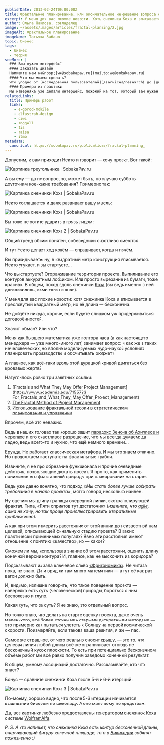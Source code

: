 ```yaml
---
publishDate: 2013-02-24T00:00:00Z
title: Фрактальное планирование, или окончательное не-решение вопроса о сроках и стоимости проектов
excerpt: У меня для вас плохие новости. Хоть снежинка Коха и вписывается в пресловутый квадратный метр, её длина — бесконечна.
author: Ольга Павлова, совладелец
image: ~/assets/images/articles/fractal-planning/2.jpg
imageAlt: Фрактальное планирование
imageName: Татьяна Забано
topic: Бизнес
tags:
  - бизнес
  - теория
seeMore: |
  ### Вам нужен интерфейс?
  #### Заказать дизайн
  Напишите нам на&nbsp;[we@sobakapav.ru](mailto:we@sobakapav.ru)
  #### Что мы можем сделать?
  Что угодно от [исследования пользователей](/services/research) до [дизайна интерфейса под ключ](/services/ux-design). 
  #### Примеры из практики
  Мы наверняка уже делали интерфейс, пожожий на тот, который вам нужен. [Проверьте](https://sobakapav.ru/portfolio).
relatedLinks:
  title: Примеры работ
  links:
    - e-gorod-mobile
    - alfastrah-design
    - qiwi
    - anggell
    - tis
    - raisa
    - itmo
metadata:
  canonical: https://sobakapav.ru/publications/fractal-planning_
---
```



Допустим, к вам приходит Некто и говорит — хочу проект. Вот такой:

![Картинка треугольника | SobakaPav.ru](~/assets/images/articles/fractal-planning/photo.jpg)

А вы ему — да не вопрос, но, может быть, по случаю субботы доуточним кое-какие требования? Примерно так:

![Картинка снежинки Коха | SobakaPav.ru](~/assets/images/articles/fractal-planning/1.jpg)

Некто соглашается и даже развивает вашу мысль:

![Картинка снежинки Коха | SobakaPav.ru](~/assets/images/articles/fractal-planning/3.jpg)

Вы тоже не хотите ударить в грязь лицом:

![Картинка снежинки Коха 2 | SobakaPav.ru](~/assets/images/articles/fractal-planning/4.jpg)

Общий тренд обоим понятен, собеседники счастливо смеются.

И тут Некто делает ход конём — спрашивает, когда и почём.

Вы прикидываете: ну, в квадратный метр конструкция вписывается.
Некто угукает, и вы стартуете…

Что вы стартуете? Огораживание территории проекта. Выпиливание его контуров аккуратным лобзиком. Или просто вырезание из бумаги, тоже красиво. В общем, поход вдоль снежинки [Коха](https://www.youtube.com/watch?v=azBNsPa1WC4) (вы ведь именно о ней договорились, сами того не зная).

У меня для вас плохие новости: хотя снежинка Коха и вписывается в пресловутый квадратный метр, но её длина — бесконечна.

Не дойдёте никуда, короче, если будете слишком уж придерживаться договорённостей.

Значит, обман? Или что?

Меня как бывшего математика уже полтора часа (а как настоящего менеджера — уже много-много лет) занимает вопрос: и как же в таких нечеловеческих, но вполне моделируемых чудо-наукой условиях планировать производство и обсчитывать бюджет?

А главное, как всё-таки вдоль этой дурацкой кривой двигаться без кровавых жертв?

Нагуглилось ровно три занятных ссылки:

1. [Fractals and What They May Offer Project Management](https://www.academia.edu/7155783 For_Fractals_and_What_They_May_Offer_Project_Management)
2. [The Fractal Method of Project Management](https://www.resourcesystemsconsulting.com/2009/07/26/fractal-project-management/)
3. [Использование фрактальной теории в стратегическом планировании и управлении](https://kinsmark.com/index.php/ru/articlesgm/435-fractal3)

Впрочем, всё это неважно.

Ведь в наших головах так хорошо зашит [парадокс Зенона об Ахиллесе и черепахе](http://golovolomka.hobby.ru/books/gardner/gotcha/ch6/05.html) и его счастливое разрешение, что мы всегда думаем: да ладно, ведь всего-то и нужно, что ещё немного времени…

Ерунда. Не работает классическая метафора. И мы это знаем отлично. Но продолжаем наступать на фрактальные грабли.

Извините, я не про обрезание функционала и прочие очевидные действия, позволяющие дожать проект. Я про то, как применить понимание его фрактальной природы при планировании на старте.

Ведь уже давно понятно, что подход «_Мы стали более лучше собирать требования в начале проекта_», мягко говоря, несколько наивен.

Ну оценим мы длину границы очередной линии, экстраполирующей фрактал. Типа, «Пяти спринтов тут достаточно» (_извините, что [agile](https://ru.wikipedia.org/wiki/%D0%93%D0%B8%D0%B1%D0%BA%D0%B0%D1%8F_%D0%BC%D0%B5%D1%82%D0%BE%D0%B4%D0%BE%D0%BB%D0%BE%D0%B3%D0%B8%D1%8F_%D1%80%D0%B0%D0%B7%D1%80%D0%B0%D0%B1%D0%BE%D1%82%D0%BA%D0%B8), сама не хочу, но так проще проиллюстрировать итеративные приближения_).

А как при этом измерить расстояние от этой линии до неизвестной нам целевой, описывающей финальную стадию проекта? В каких практически применимых попугаях? Явно эти расстояния имеют отношение к понятию «качество», но — какое?

Сможем ли мы, использовав знание об этом расстоянии, оценить длину конечной версии контура? И, главное, как не выскочить из коридора?

Подсказывают из зала ключевое слово [«Фрикономика»](http://lib.rus.ec/b/161005). Не читала пока, не знаю. Да и вряд ли там много математики — а тут её как раз вагон должно быть.

И, видимо, излишне говорить, что такое поведение проекта — наверняка есть суть (человеческой) природы, бороться с ним бесполезно и глупо.

Какая суть, что за суть? Я не знаю, это отдельный вопрос.

Но точно знаю, что делать на старте оценку проекта, даже очень маленького, всё более «точными» старыми дискретными методами — это примерно как пытаться улететь к Солнцу на первой космической скорости. Поизмеряйте, если такова ваша религия, я же — пас.

Самое же страшное, от чего реально сносит крышу, — это то, что целевая линия любой длины всё же ограничивает отнюдь не бесконечный кусок плоскости. То есть при потенциально бесконечном объёме работ мы всё равно получим заведомо конечный результат.

В общем, умному ассоциаций достаточно. Рассказывайте, кто что знает?

Бонус — сравните снежинки Коха после 5-й и 6-й итераций:

![Картинка снежинки Коха 3 | SobakaPav.ru](~/assets/images/articles/fractal-planning/7.jpg)

По-моему, хорошо видно, что после 5-й итерации начинается вышивание бисером по шоколаду.
А оно мало кому по средствам.

Да, все картинки любезно предоставлены [генератором снежинок Коха](https://www.wolframalpha.com/) системы [WolframAlfa](https://www.wolframalpha.com/).

_P. S. А кто напишет, что снежинка Коха есть контур бесконечной длины, очерчивающий фигуру конечной площади, того в [Википедии](https://ru.wikipedia.org/wiki/%D0%97%D0%B0%D0%B3%D0%BB%D0%B0%D0%B2%D0%BD%D0%B0%D1%8F_%D1%81%D1%82%D1%80%D0%B0%D0%BD%D0%B8%D1%86%D0%B0) забанят пожизненно :)_
